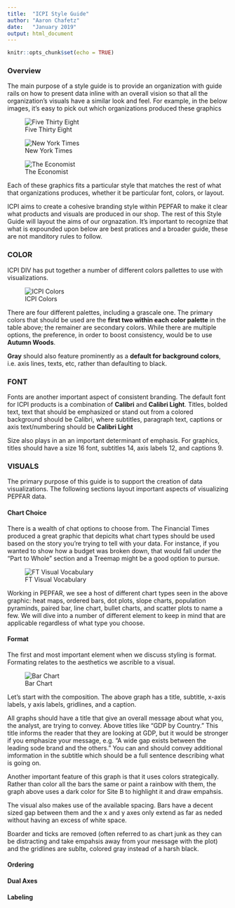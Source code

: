 ```yaml
---
title:  "ICPI Style Guide"
author: "Aaron Chafetz"
date:   "January 2019"
output: html_document
---
```


```r
knitr::opts_chunk$set(echo = TRUE)
```

### Overview

The main purpose of a style guide is to provide an organization with guide rails on how to present data inline with an overall vision so that all the organization's visuals have a similar look and feel. For example, in the below images, it's easy to pick out which organizations produced these graphics

![Five Thirty Eight](RefImages/fivethirtyeight.png)


![New York Times](RefImages/newyorktimes.png)


![The Economist](RefImages/theeconomist.png)

Each of these graphics fits a particular style that matches the rest of what that organizations produces, whether it be particular font, colors, or layout.

ICPI aims to create a cohesive branding style within PEPFAR to make it clear what products and visuals are produced in our shop. The rest of this Style Guide will layout the aims of our orgnazation. It's important to recognize that what is expounded upon below are best pratices and a broader guide, these are not manditory rules to follow.  

### COLOR

ICPI DIV has put together a number of different colors pallettes to use with visualizations.

![ICPI Colors](RefImages/icpi_colors.png)

There are four different palettes, including a grascale one. The primary colors that should be used are the **first two within each color palette** in the table above; the remainer are secondary colors. While there are multiple options, the preference, in order to boost consistency, would be to use **Autumn Woods**. 

**Gray** should also feature prominently as a **default for background colors**, i.e. axis lines, texts, etc, rather than defaulting to black.

### FONT

Fonts are another important aspect of consistent branding. The default font for ICPI products is a combination of **Calibri** and **Calibri Light**. Titles, bolded text, text that should be emphasized or stand out from a colored background should be Calibri, where subtitles, paragraph text, captions or axis text/numbering should be **Calibri Light**

Size also plays in an an important determinant of emphasis. For graphics, titles should have a size 16 font, subtitles 14, axis labels 12, and captions 9.

### VISUALS

The primary purpose of this guide is to support the creation of data visualizations. The following sections layout important aspects of visualizing PEPFAR data.

#### Chart Choice

There is a wealth of chat options to choose from. The Financial Times produced a great graphic that depicits what chart types should be used based on the story you're trying to tell with your data. For instance, if you wanted to show how a budget was broken down, that would fall under the "Part to Whole" section and a Treemap might be a good option to pursue. 

![FT Visual Vocabulary](RefImages/ft_visualvocabulary.png)

Working in PEPFAR, we see a host of different chart types seen in the above graphic: heat maps, ordered bars, dot plots, slope charts, population pyraminds, paired bar, line chart, bullet charts, and scatter plots to name a few. We will dive into a number of different element to keep in mind that are applicable regardless of what type you choose.

#### Format

The first and most important element when we discuss styling is format. Formating relates to the aesthetics we ascrible to a visual.

![Bar Chart](RefImages/barchart.png)

Let's start with the composition. The above graph has a title, subtitle, x-axis labels, y axis labels, gridlines, and a caption.

All graphs should have a title that give an overall message about what you, the analyst, are trying to convey. Above titles like "GDP by Country." This title informs the reader that they are looking at GDP, but it would be stronger if you emphasize your message, e.g. "A wide gap exists between the leading sode brand and the others." You can and should convey additional imformation in the subtitle which should be a full sentence describing what is going on. 

Another important feature of this graph is that it uses colors strategically. Rather than color all the bars the same or paint a rainbow with them, the graph above uses a dark color for Site B to highlight it and draw empahsis. 

The visual also makes use of the available spacing. Bars have a decent sized gap between them and the x and y axes only extend as far as neded without having an excess of white space.

Boarder and ticks are removed (often referred to as chart junk as they can be distracting and take empahsis away from your message with the plot) and the gridlines are sublte, colored gray instead of a harsh black.

#### Ordering
#### Dual Axes
#### Labeling